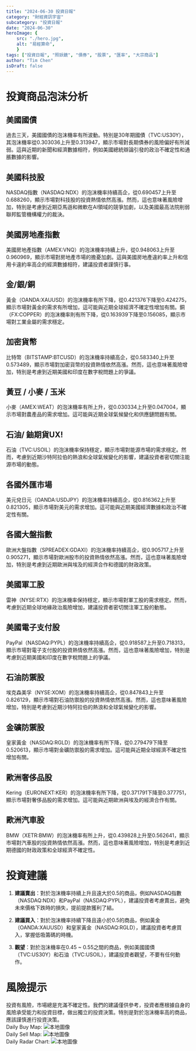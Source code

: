 ```yaml
---
title: "2024-06-30 投資日報"
category: "財經資訊宇宙"
subcategory: "投資日報"
date: "2024-06-30"
heroImage: {
    src: "./hero.jpg",
    alt: "易經算命",
    }
tags: ["投資日報", "照妖鏡", "債券", "股票", "匯率", "大宗商品"]
author: "Tim Chen"
isDraft: false
---
```

# 投資商品泡沫分析

## 美國國債
過去三天，美國國債的泡沫機率有所波動。特別是30年期國債（TVC:US30Y），其泡沫機率從0.303036上升至0.313947，顯示市場對長期債券的風險偏好有所減弱。這與近期的新聞和經濟數據相符，例如美國總統辯論引發的政治不確定性和通脹數據的影響。

## 美國科技股
NASDAQ指數（NASDAQ:NDX）的泡沫機率持續高企，從0.690457上升至0.688260，顯示市場對科技股的投資熱情依然高漲。然而，這也意味著風險增加，特別是考慮到近期亞馬遜和微軟在AI領域的競爭加劇，以及美國最高法院削弱聯邦監管機構權力的裁決。

## 美國房地產指數
美國房地產指數（AMEX:VNQ）的泡沫機率持續上升，從0.948063上升至0.960969，顯示市場對房地產市場的擔憂加劇。這與美國房地產違約率上升和信用卡違約率高企的經濟數據相符，建議投資者謹慎行事。

## 金/銀/銅
黃金（OANDA:XAUUSD）的泡沫機率有所下降，從0.421376下降至0.424275，顯示市場對黃金的需求有所增加，這可能與近期全球經濟不確定性增加有關。銅（FX:COPPER）的泡沫機率則有所下降，從0.163939下降至0.156085，顯示市場對工業金屬的需求穩定。

## 加密貨幣
比特幣（BITSTAMP:BTCUSD）的泡沫機率持續高企，從0.583340上升至0.573489，顯示市場對加密貨幣的投資熱情依然高漲。然而，這也意味著風險增加，特別是考慮到近期美國和印度在數字稅問題上的爭議。

## 黃豆 / 小麥 / 玉米
小麥（AMEX:WEAT）的泡沫機率有所上升，從0.030334上升至0.047004，顯示市場對農產品的需求增加。這可能與近期全球氣候變化和供應鏈問題有關。

## 石油/ 鈾期貨UX!
石油（TVC:USOIL）的泡沫機率保持穩定，顯示市場對能源市場的需求穩定。然而，考慮到近期沙特阿拉伯的熱浪和全球氣候變化的影響，建議投資者密切關注能源市場的動態。

## 各國外匯市場
美元兌日元（OANDA:USDJPY）的泡沫機率持續高企，從0.816362上升至0.821305，顯示市場對美元的需求增加。這可能與近期美國經濟數據和政治不確定性有關。

## 各國大盤指數
歐洲大盤指數（SPREADEX:GDAXI）的泡沫機率持續高企，從0.905717上升至0.905271，顯示市場對歐洲股市的投資熱情依然高漲。然而，這也意味著風險增加，特別是考慮到近期歐洲與埃及的經濟合作和德國的財政政策。

## 美國軍工股
雷神（NYSE:RTX）的泡沫機率保持穩定，顯示市場對軍工股的需求穩定。然而，考慮到近期全球地緣政治風險增加，建議投資者密切關注軍工股的動態。

## 美國電子支付股
PayPal（NASDAQ:PYPL）的泡沫機率持續高企，從0.918587上升至0.718313，顯示市場對電子支付股的投資熱情依然高漲。然而，這也意味著風險增加，特別是考慮到近期美國和印度在數字稅問題上的爭議。

## 石油防禦股
埃克森美孚（NYSE:XOM）的泡沫機率持續高企，從0.847843上升至0.826129，顯示市場對石油防禦股的投資熱情依然高漲。然而，這也意味著風險增加，特別是考慮到近期沙特阿拉伯的熱浪和全球氣候變化的影響。

## 金礦防禦股
皇家黃金（NASDAQ:RGLD）的泡沫機率有所下降，從0.279479下降至0.520613，顯示市場對金礦防禦股的需求增加。這可能與近期全球經濟不確定性增加有關。

## 歐洲奢侈品股
Kering（EURONEXT:KER）的泡沫機率有所下降，從0.371791下降至0.377751，顯示市場對奢侈品股的需求增加。這可能與近期歐洲與埃及的經濟合作有關。

## 歐洲汽車股
BMW（XETR:BMW）的泡沫機率有所上升，從0.439828上升至0.562641，顯示市場對汽車股的投資熱情依然高漲。然而，這也意味著風險增加，特別是考慮到近期德國的財政政策和全球經濟不確定性。

# 投資建議

1. **建議賣出**：對於泡沫機率持續上升且遠大於0.5的商品，例如NASDAQ指數（NASDAQ:NDX）和PayPal（NASDAQ:PYPL），建議投資者考慮賣出，避免未來價格下跌時的損失，提前提款獲利了結。

2. **建議買入**：對於泡沫機率持續下降且遠小於0.5的商品，例如黃金（OANDA:XAUUSD）和皇家黃金（NASDAQ:RGLD），建議投資者考慮買入，掌握低吸籌碼的時機。

3. **觀望**：對於泡沫機率在0.45 ~ 0.55之間的商品，例如美國國債（TVC:US30Y）和石油（TVC:USOIL），建議投資者觀望，不要有任何動作。

# 風險提示

投資有風險，市場總是充滿不確定性。我們的建議僅供參考，投資者應根據自身的風險承受能力和投資目標，做出獨立的投資決策。特別是對於泡沫機率高的商品，應該謹慎進行投資決策。
<br />
Daily Buy Map:
![本地圖像](./buyMap.svg)
<br />
Daily Sell Map:
![本地圖像](./sellMap.svg)
<br />
Daily Radar Chart:
![本地圖像](./radar.svg)
<br />
